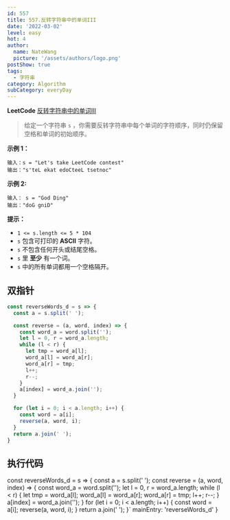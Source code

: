 ```yaml
---
id: 557
title: 557.反转字符串中的单词III
date: '2022-03-02'
level: easy
hot: 4
author:
  name: NateWang
  picture: '/assets/authors/logo.png'
postShow: true
tags:
  - 字符串
category: Algorithm
subCategory: everyDay
---
```



**LeetCode** [反转字符串中的单词III](https://leetcode.cn/problems/reverse-words-in-a-string-iii/)

> 给定一个字符串 `s` ，你需要反转字符串中每个单词的字符顺序，同时仍保留空格和单词的初始顺序。

**示例 1：**

```
输入：s = "Let's take LeetCode contest"
输出："s'teL ekat edoCteeL tsetnoc"
```

**示例 2:**

```
输入： s = "God Ding"
输出："doG gniD"
```

**提示：**

- `1 <= s.length <= 5 * 104`
- `s` 包含可打印的 **ASCII** 字符。
- `s` 不包含任何开头或结尾空格。
- `s` 里 **至少** 有一个词。
- `s` 中的所有单词都用一个空格隔开。


## 双指针

```js
const reverseWords_d = s => {
  const a = s.split(' ');

  const reverse = (a, word, index) => {
    const word_a = word.split('');
    let l = 0, r = word_a.length;
    while (l < r) {
      let tmp = word_a[l];
      word_a[l] = word_a[r];
      word_a[r] = tmp;
      l++;
      r--;
    }
    a[index] = word_a.join('');
  }

  for (let i = 0; i < a.length; i++) {
    const word = a[i];
    reverse(a, word, i);
  }
  return a.join(' ');
}
```

## 执行代码

const reverseWords_d = s => {
  const a = s.split(' ');
  const reverse = (a, word, index) => {
    const word_a = word.split('');
    let l = 0, r = word_a.length;
    while (l < r) {
      let tmp = word_a[l];
      word_a[l] = word_a[r];
      word_a[r] = tmp;
      l++;
      r--;
    }
    a[index] = word_a.join('');
  }
  for (let i = 0; i < a.length; i++) {
    const word = a[i];
    reverse(a, word, i);
  }
  return a.join(' ');
}`
  mainEntry: 'reverseWords_d'
}

<PlayGround js={js} mode='algo' options={options}/> 
